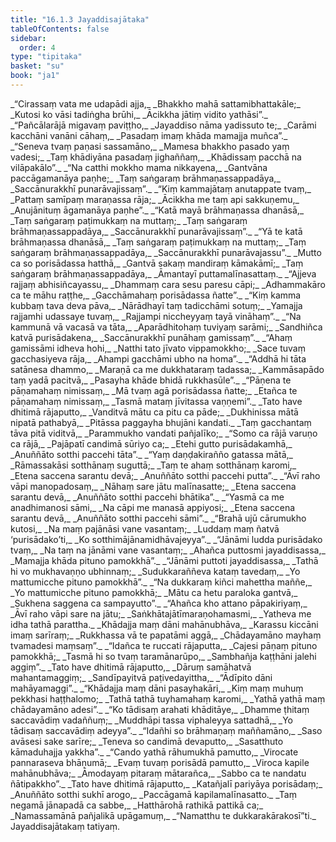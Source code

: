 ```yaml
---
title: "16.1.3 Jayaddisajātaka"
tableOfContents: false
sidebar:
  order: 4
type: "tipitaka"
basket: "su"
book: "ja1"
---
```



<DynamicBreadcrumb />

<Division number="64" book="ja1" bookNo="22" page="182">

<Paragraph number="3321" type="verses" book="ja1">
_“Cirassaṃ vata me udapādi ajja,_  
_Bhakkho mahā sattamibhattakāle;_  
_Kutosi ko vāsi tadiṅgha brūhi,_  
_Ācikkha jātiṃ vidito yathāsi”._  

</Paragraph>

</Division>
<Division number="65" book="ja1" bookNo="22" page="182">

<Paragraph number="3322" type="verses" book="ja1">
_“Pañcālarājā migavaṃ paviṭṭho,_  
_Jayaddiso nāma yadissuto te;_  
_Carāmi kacchāni vanāni cāhaṃ,_  
_Pasadaṃ imaṃ khāda mamajja muñca”._  

</Paragraph>

</Division>
<Division number="66" book="ja1" bookNo="22" page="182">

<Paragraph number="3323" type="verses" book="ja1">
_“Seneva tvaṃ paṇasi sassamāno,_  
_Mamesa bhakkho pasado yaṃ vadesi;_  
_Taṃ khādiyāna pasadaṃ jighaññaṃ,_  
_Khādissaṃ pacchā na vilāpakālo”._  

</Paragraph>

</Division>
<Division number="67" book="ja1" bookNo="22" page="182">

<Paragraph number="3324" type="verses" book="ja1">
_“Na catthi mokkho mama nikkayena,_  
_Gantvāna paccāgamanāya paṇhe;_  
_Taṃ saṅgaraṃ brāhmaṇassappadāya,_  
_Saccānurakkhī punarāvajissaṃ”._  

</Paragraph>

</Division>
<Division number="68" book="ja1" bookNo="22" page="183">

<Paragraph number="3325" type="verses" book="ja1">
_“Kiṃ kammajātaṃ anutappate tvaṃ,_  
_Pattaṃ samīpaṃ maraṇassa rāja;_  
_Ācikkha me taṃ api sakkuṇemu,_  
_Anujānituṃ āgamanāya paṇhe”._  

</Paragraph>

</Division>
<Division number="69" book="ja1" bookNo="22" page="183">

<Paragraph number="3326" type="verses" book="ja1">
_“Katā mayā brāhmaṇassa dhanāsā,_  
_Taṃ saṅgaraṃ paṭimukkaṃ na muttaṃ;_  
_Taṃ saṅgaraṃ brāhmaṇassappadāya,_  
_Saccānurakkhī punarāvajissaṃ”._  

</Paragraph>

</Division>
<Division number="70" book="ja1" bookNo="22" page="183">

<Paragraph number="3327" type="verses" book="ja1">
_“Yā te katā brāhmaṇassa dhanāsā,_  
_Taṃ saṅgaraṃ paṭimukkaṃ na muttaṃ;_  
_Taṃ saṅgaraṃ brāhmaṇassappadāya,_  
_Saccānurakkhī punarāvajassu”._  

</Paragraph>

</Division>
<Division number="71" book="ja1" bookNo="22" page="183">

<Paragraph number="3328" type="verses" book="ja1">
_Mutto ca so porisādassa hatthā,_  
_Gantvā sakaṃ mandiraṃ kāmakāmī;_  
_Taṃ saṅgaraṃ brāhmaṇassappadāya,_  
_Āmantayī puttamalīnasattaṃ._  

</Paragraph>

</Division>
<Division number="72" book="ja1" bookNo="22" page="183">

<Paragraph number="3329" type="verses" book="ja1">
_“Ajjeva rajjaṃ abhisiñcayassu,_  
_Dhammaṃ cara sesu paresu cāpi;_  
_Adhammakāro ca te māhu raṭṭhe,_  
_Gacchāmahaṃ porisādassa ñatte”._  

</Paragraph>

</Division>
<Division number="73" book="ja1" bookNo="22" page="183">

<Paragraph number="3330" type="verses" book="ja1">
_“Kiṃ kamma kubbaṃ tava deva pāva,_  
_Nārādhayī taṃ tadicchāmi sotuṃ;_  
_Yamajja rajjamhi udassaye tuvaṃ,_  
_Rajjampi niccheyyaṃ tayā vināhaṃ”._  

</Paragraph>

</Division>
<Division number="74" book="ja1" bookNo="22" page="183">

<Paragraph number="3331" type="verses" book="ja1">
_“Na kammunā vā vacasā va tāta,_  
_Aparādhitohaṃ tuviyaṃ sarāmi;_  
_Sandhiñca katvā purisādakena,_  
_Saccānurakkhī punāhaṃ gamissaṃ”._  

</Paragraph>

</Division>
<Division number="75" book="ja1" bookNo="22" page="183">

<Paragraph number="3332" type="verses" book="ja1">
_“Ahaṃ gamissāmi idheva hohi,_  
_Natthi tato jīvato vippamokkho;_  
_Sace tuvaṃ gacchasiyeva rāja,_  
_Ahampi gacchāmi ubho na homa”._  

</Paragraph>

</Division>
<Division number="76" book="ja1" bookNo="22" page="184">

<Paragraph number="3333" type="verses" book="ja1">
_“Addhā hi tāta satānesa dhammo,_  
_Maraṇā ca me dukkhataraṃ tadassa;_  
_Kammāsapādo taṃ yadā pacitvā,_  
_Pasayha khāde bhidā rukkhasūle”._  

</Paragraph>

</Division>
<Division number="77" book="ja1" bookNo="22" page="184">

<Paragraph number="3334" type="verses" book="ja1">
_“Pāṇena te pāṇamahaṃ nimissaṃ,_  
_Mā tvaṃ agā porisādassa ñatte;_  
_Etañca te pāṇamahaṃ nimissaṃ,_  
_Tasmā mataṃ jīvitassa vaṇṇemi”._  

</Paragraph>

</Division>
<Division number="78" book="ja1" bookNo="22" page="184">

<Paragraph number="3335" type="verses" book="ja1">
_Tato have dhitimā rājaputto,_  
_Vanditvā mātu ca pitu ca pāde;_  
_Dukhinissa mātā nipatā pathabyā,_  
_Pitāssa paggayha bhujāni kandati._  

</Paragraph>

</Division>
<Division number="79" book="ja1" bookNo="22" page="184">

<Paragraph number="3336" type="verses" book="ja1">
_Taṃ gacchantaṃ tāva pitā viditvā,_  
_Parammukho vandati pañjalīko;_  
_“Somo ca rājā varuṇo ca rājā,_  
_Pajāpatī candimā sūriyo ca;_  
_Etehi gutto purisādakamhā,_  
_Anuññāto sotthi paccehi tāta”._  

</Paragraph>

</Division>
<Division number="80" book="ja1" bookNo="22" page="184">

<Paragraph number="3337" type="verses" book="ja1">
_“Yaṃ daṇḍakirañño gatassa mātā,_  
_Rāmassakāsi sotthānaṃ suguttā;_  
_Taṃ te ahaṃ sotthānaṃ karomi,_  
_Etena saccena sarantu devā;_  
_Anuññāto sotthi paccehi putta”._  

</Paragraph>

</Division>
<Division number="81" book="ja1" bookNo="22" page="184">

<Paragraph number="3338" type="verses" book="ja1">
_“Āvī raho vāpi manopadosaṃ,_  
_Nāhaṃ sare jātu malīnasatte;_  
_Etena saccena sarantu devā,_  
_Anuññāto sotthi paccehi bhātika”._  

</Paragraph>

</Division>
<Division number="82" book="ja1" bookNo="22" page="184">

<Paragraph number="3339" type="verses" book="ja1">
_“Yasmā ca me anadhimanosi sāmi,_  
_Na cāpi me manasā appiyosi;_  
_Etena saccena sarantu devā,_  
_Anuññāto sotthi paccehi sāmi”._  

</Paragraph>

</Division>
<Division number="83" book="ja1" bookNo="22" page="184">

<Paragraph number="3340" type="verses" book="ja1">
_“Brahā ujū cārumukho kutosi,_  
_Na maṃ pajānāsi vane vasantaṃ;_  
_Luddaṃ maṃ ñatvā ‘purisādako’ti,_  
_Ko sotthimājānamidhāvajeyya”._  

</Paragraph>

</Division>
<Division number="84" book="ja1" bookNo="22" page="184">

<Paragraph number="3341" type="verses" book="ja1">
_“Jānāmi ludda purisādako tvaṃ,_  
_Na taṃ na jānāmi vane vasantaṃ;_  
_Ahañca puttosmi jayaddisassa,_  
_Mamajja khāda pituno pamokkhā”._  

</Paragraph>

</Division>
<Division number="85" book="ja1" bookNo="22" page="184">

<Paragraph number="3342" type="verses" book="ja1">
_“Jānāmi puttoti jayaddisassa,_  
_Tathā hi vo mukhavaṇṇo ubhinnaṃ;_  
_Sudukkaraññeva kataṃ tavedaṃ,_  
_Yo mattumicche pituno pamokkhā”._  

</Paragraph>

</Division>
<Division number="86" book="ja1" bookNo="22" page="185">

<Paragraph number="3343" type="verses" book="ja1">
_“Na dukkaraṃ kiñci mahettha maññe,_  
_Yo mattumicche pituno pamokkhā;_  
_Mātu ca hetu paraloka gantvā,_  
_Sukhena saggena ca sampayutto”._  

</Paragraph>

</Division>
<Division number="87" book="ja1" bookNo="22" page="185">

<Paragraph number="3344" type="verses" book="ja1">
_“Ahañca kho attano pāpakiriyaṃ,_  
_Āvī raho vāpi sare na jātu;_  
_Saṅkhātajātīmaraṇohamasmi,_  
_Yatheva me idha tathā parattha._  

</Paragraph>

</Division>
<Division number="88" book="ja1" bookNo="22" page="185">

<Paragraph number="3345" type="verses" book="ja1">
_Khādajja maṃ dāni mahānubhāva,_  
_Karassu kiccāni imaṃ sarīraṃ;_  
_Rukkhassa vā te papatāmi aggā,_  
_Chādayamāno mayhaṃ tvamadesi maṃsaṃ”._  

</Paragraph>

</Division>
<Division number="89" book="ja1" bookNo="22" page="185">

<Paragraph number="3346" type="verses" book="ja1">
_“Idañca te ruccati rājaputta,_  
_Cajesi pāṇaṃ pituno pamokkhā;_  
_Tasmā hi so tvaṃ taramānarūpo,_  
_Sambhañja kaṭṭhāni jalehi aggiṃ”._  

</Paragraph>

</Division>
<Division number="90" book="ja1" bookNo="22" page="185">

<Paragraph number="3347" type="verses" book="ja1">
_Tato have dhitimā rājaputto,_  
_Dāruṃ samāhatvā mahantamaggiṃ;_  
_Sandīpayitvā paṭivedayittha,_  
_“Ādīpito dāni mahāyamaggi”._  

</Paragraph>

</Division>
<Division number="91" book="ja1" bookNo="22" page="185">

<Paragraph number="3348" type="verses" book="ja1">
_“Khādajja maṃ dāni pasayhakāri,_  
_Kiṃ maṃ muhuṃ pekkhasi haṭṭhalomo;_  
_Tathā tathā tuyhamahaṃ karomi,_  
_Yathā yathā maṃ chādayamāno adesi”._  

</Paragraph>

</Division>
<Division number="92" book="ja1" bookNo="22" page="185">

<Paragraph number="3349" type="verses" book="ja1">
_“Ko tādisaṃ arahati khāditāye,_  
_Dhamme ṭhitaṃ saccavādiṃ vadaññuṃ;_  
_Muddhāpi tassa viphaleyya sattadhā,_  
_Yo tādisaṃ saccavādiṃ adeyya”._  

</Paragraph>

</Division>
<Division number="93" book="ja1" bookNo="22" page="185">

<Paragraph number="3350" type="verses" book="ja1">
_“Idañhi so brāhmaṇaṃ maññamāno,_  
_Saso avāsesi sake sarīre;_  
_Teneva so candimā devaputto,_  
_Sasatthuto kāmaduhajja yakkha”._  

</Paragraph>

</Division>
<Division number="94" book="ja1" bookNo="22" page="185">

<Paragraph number="3351" type="verses" book="ja1">
_“Cando yathā rāhumukhā pamutto,_  
_Virocate pannaraseva bhāṇumā;_  
_Evaṃ tuvaṃ porisādā pamutto,_  
_Viroca kapile mahānubhāva;_  
_Āmodayaṃ pitaraṃ mātarañca,_  
_Sabbo ca te nandatu ñātipakkho”._  

</Paragraph>

</Division>
<Division number="95" book="ja1" bookNo="22" page="186">

<Paragraph number="3352" type="verses" book="ja1">
_Tato have dhitimā rājaputto,_  
_Katañjalī pariyāya porisādaṃ;_  
_Anuññāto sotthi sukhī arogo,_  
_Paccāgamā kapilamalīnasatto._  

</Paragraph>

</Division>
<Division number="96" book="ja1" bookNo="22" page="198">

<Paragraph number="3353" type="verses" book="ja1">
_Taṃ negamā jānapadā ca sabbe,_  
_Hatthārohā rathikā pattikā ca;_  
_Namassamānā pañjalikā upāgamuṃ,_  
_“Namatthu te dukkarakārakosī”ti._  


</Paragraph>
</Division>

<Paragraph number="3354" type="center" book="ja1">
Jayaddisajātakaṃ tatiyaṃ.
</Paragraph>